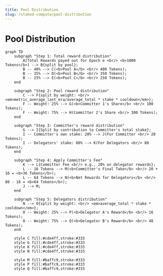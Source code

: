 ```yaml
---
title: Pool Distribution
slug: /staked-compute/pool-distribution
---
```


# Pool Distribution

```mermaid
graph TD
    subgraph "Step 1: Total reward distribution"
        A[Total Rewards payed out for Epoch e <br/> <b>1000 Tokens</b>] --> B{split by pool};
        B -- 40% --> C(<b>Pool A</b> <br/> 400 Tokens);
        B -- 35% --> D(<b>Pool B</b> <br/> 350 Tokens);
        B -- 25% --> E(<b>Pool C</b> <br/> 250 Tokens);
    end

    subgraph "Step 2: Pool reward distribution"
        C --> F{split by weight: <br/> <em>metric_average_last_era/average_total * stake * cooldown</em>};
        F -- Weight: 25% --> G(<b>Committer 1's Share</b> <br/> 100 Tokens);
        F -- Weight: 75% --> H(Committer 2's Share <br/> 300 Tokens);
    end

    subgraph "Step 3: Committer's reward distribution"
        G --> I{Split by contribution to Committer's total stake};
        I -- Committer's own stake: 20% --> J(For Committer <br/> 20 Tokens);
        I -- Delegators' stake: 80% --> K(For Delegators <br/> 80 Tokens);
    end

    subgraph "Step 4: Apply Committer's Fee"
        K --> L{Committer Fee <br/> e.g., 20% on delegator rewards};
        L -- 16 Tokens --> M(<b>Committer's Final Take</b> <br/> 20 + 16 = <b>36 Tokens</b>);
        L -- 64 Tokens --> N(<b>Net Rewards for Delegators</b> <br/> 80 - 16 = <b>64 Tokens</b>);
        J --> M;
    end
    
    subgraph "Step 5: Delegators distribution"
        N --> O{split by weight: <br/> <em>average_total * stake * cooldown</em>};
        O -- Weight: 25% --> P(<b>Delegator A's Reward</b> <br/> 16 Tokens);
        O -- Weight: 75% --> Q(<b>Delegator B's Reward</b> <br/> 48 Tokens);
    end

    style C fill:#cde4ff,stroke:#333
    style G fill:#cde4ff,stroke:#333
    style K fill:#cde4ff,stroke:#333
    style N fill:#cde4ff,stroke:#333

    style M fill:#baffc9,stroke:#333
    style P fill:#baffc9,stroke:#333
    style Q fill:#baffc9,stroke:#333
```